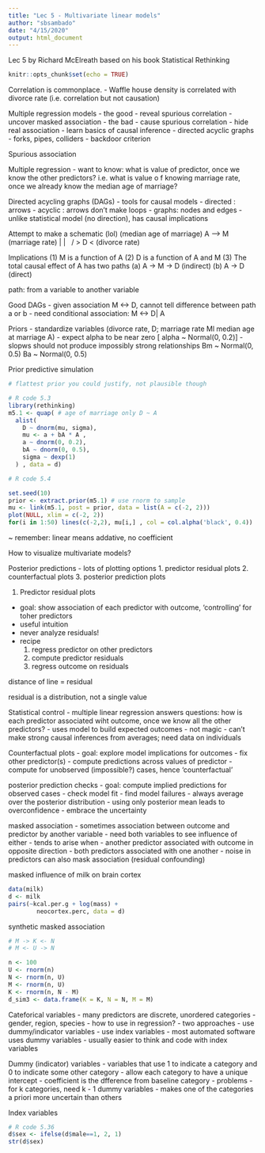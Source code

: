 ```yaml
---
title: "Lec 5 - Multivariate linear models"
author: "sbsambado"
date: "4/15/2020"
output: html_document
---
```


Lec 5 by Richard McElreath based on his book Statistical Rethinking\
```r
knitr::opts_chunk$set(echo = TRUE)
```

Correlation is commonplace.
- Waffle house density is correlated with divorce rate (i.e. correlation but not causation)

Multiple regression models
- the good
  - reveal spurious correlation
  - uncover masked association
- the bad
  - cause spurious correlation
  - hide real association
- learn basics of causal inference
  - directed acyclic graphs
  - forks, pipes, colliders
  - backdoor criterion
  
  
Spurious association

Multiple regression 
- want to know: what is value of predictor, once we know the other predictors?
  i.e. what is value o f knowing marriage rate, once we already know the median age of marriage?
  
Directed acycling graphs (DAGs)
- tools for causal models
  - directed : arrows
  - acyclic : arrows don't make loops
  - graphs: nodes and edges
- unlike statistical model (no direction), has causal implications


Attempt to make a schematic (lol)
(median age of marriage) A ----> M (marriage rate)
                         |       |
                         \       /
                          > D   <  (divorce rate)
        
  Implications
    (1) M is a function of A
    (2) D is a function of A and M
    (3) The total causal effect of A has two paths
      (a) A -> M -> D (indirect)
      (b) A -> D (direct)
      
path: from a variable to another variable


Good DAGs
- given association M <-> D, cannot tell difference between path a or b
  - need conditional association: M <-> D| A
  
Priors
- standardize variables (divorce rate, D; marriage rate Ml median age at marriage A)
- expect alpha to be near zero [ alpha ~ Normal(0, 0.2)]
- slopws should not produce impossibly strong relationships
  Bm ~ Normal(0, 0.5)
  Ba ~ Normal(0, 0.5)
 
Prior predictive simulation 
```r

# flattest prior you could justify, not plausible though

# R code 5.3
library(rethinking)
m5.1 <- quap( # age of marriage only D ~ A
  alist(
    D ~ dnorm(mu, sigma),
    mu <- a + bA * A ,
    a ~ dnorm(0, 0.2),
    bA ~ dnorm(0, 0.5),
    sigma ~ dexp(1)
  ) , data = d)

# R code 5.4

set.seed(10)
prior <- extract.prior(m5.1) # use rnorm to sample
mu <- link(m5.1, post = prior, data = list(A = c(-2, 2)))
plot(NULL, xlim = c(-2, 2))
for(i in 1:50) lines(c(-2,2), mu[i,] , col = col.alpha('black', 0.4))
```
~ remember: linear means addative, no coefficient

How to visualize multivariate models?

Posterior predictions
- lots of plotting options
  1. predictor residual plots
  2. counterfactual plots
  3. posterior prediction plots


1. Predictor residual plots
- goal: show association of each predictor with outcome, 'controlling' for toher predictors
- useful intuition
- never analyze residuals!
- recipe
  1. regress predictor on other predictors
  2. compute predictor residuals
  3. regress outcome on residuals


distance of line = residual

residual is a distribution, not a single value

Statistical control
- multiple linear regression answers questions: how is each predictor associated wiht outcome, once we know all the other predictors?
  - uses model to build expected outcomes - not magic
  - can't make strong causal inferences from averages; need data on individuals
  
Counterfactual plots
- goal: explore model implications for outcomes
  - fix other predictor(s)
  - compute predictions across values of predictor
- compute for unobserved (impossible?) cases, hence 'counterfactual'

posterior prediction checks
- goal: compute implied predictions for observed cases
  - check model fit 
  - find model failures
- always average over the posterior distribution
  - using only posterior mean leads to overconfidence
  - embrace the uncertainty

masked association
- sometimes association between outcome and predictor by another variable
- need both variables to see influence of either
- tends to arise when
  - another predictor associated with outcome in opposite direction
  - both predictors associated with one another
- noise in predictors can also mask association (residual confounding)

masked influence of milk on brain cortex
```r
data(milk)
d <- milk
pairs(~kcal.per.g + log(mass) +
        neocortex.perc, data = d)
```

synthetic masked association
```r
# M -> K <- N
# M <- U -> N

n <- 100
U <- rnorm(n)
N <- rnorm(n, U)
M <- rnorm(n, U)
K <- rnorm(n, N - M)
d_sim3 <- data.frame(K = K, N = N, M = M)
```

Cateforical variables
- many predictors are discrete, unordered categories
  - gender, region, species
- how to use in regression?
  - two approaches
    - use dummy/indicator variables
    - use index variables
  - most automated software uses dummy variables
  - usually easier to think and code with index variables

Dummy (indicator) variables
- variables that use 1 to indicate a category and 0 to indicate some other category
- allow each category to have a unique intercept
- coefficient is the dfference from baseline category
- problems
  - for k categories, need k - 1 dummy variables
  - makes one of the categories a priori more uncertain than others

Index variables
```r
# R code 5.36
d$sex <- ifelse(d$male==1, 2, 1)
str(d$sex)
```

